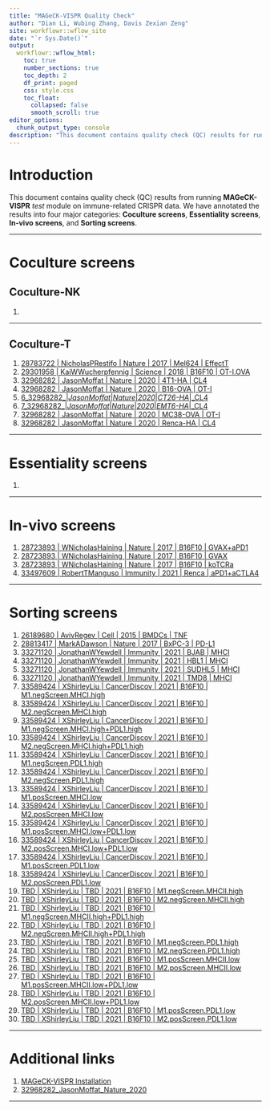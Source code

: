 ```yaml
---
title: "MAGeCK-VISPR Quality Check"
author: "Dian Li, Wubing Zhang, Davis Zexian Zeng"
site: workflowr::wflow_site
date: "`r Sys.Date()`"
output: 
  workflowr::wflow_html:
    toc: true
    number_sections: true
    toc_depth: 2
    df_print: paged
    css: style.css
    toc_float:
      collapsed: false
      smooth_scroll: true
editor_options:
  chunk_output_type: console
description: "This document contains quality check (QC) results for running MAGeCK-VISPR 'test' module on CRISPR data."
---
```


# Introduction

This document contains quality check (QC) results from running **MAGeCK-VISPR** _test_ module on immune-related CRISPR data. We have annotated the results into four major categories: **Coculture screens**, **Essentiality screens**, **In-vivo screens**, and **Sorting screens**. 

---

# Coculture screens

## Coculture-NK

1. <a href="01-coculture.html#"></a>

---

## Coculture-T

1. <a href="01-coculture.html#1_28783722_|_NicholasPRestifo_|_Nature_|_2017_|_Mel624_|_EffectT">28783722 | NicholasPRestifo | Nature | 2017 | Mel624 | EffectT</a>
2. <a href="01-coculture.html#2_29301958_|_KaiWWucherpfennig_|_Science_|_2018_|_B16F10_|_OT-IOVA">29301958 | KaiWWucherpfennig | Science | 2018 | B16F10 | OT-I.OVA</a>
3. <a href="01-coculture.html#4_32968282_|_JasonMoffat_|_Nature_|_2020_|_4T1-HA_|_CL4">32968282 | JasonMoffat | Nature | 2020 | 4T1-HA | CL4</a>
4. <a href="01-coculture.html#5_32968282_|_JasonMoffat_|_Nature_|_2020_|_B16-OVA_|_OT-I">32968282 | JasonMoffat | Nature | 2020 | B16-OVA | OT-I</a>
5. <a href="01-coculture.html#6_32968282_|_JasonMoffat_|_Nature_|_2020_|_CT26-HA_|_CL4">6_32968282_|_JasonMoffat_|_Nature_|_2020_|_CT26-HA_|_CL4</a>
6. <a href="01-coculture.html#7_32968282_|_JasonMoffat_|_Nature_|_2020_|_EMT6-HA_|_CL4">7_32968282_|_JasonMoffat_|_Nature_|_2020_|_EMT6-HA_|_CL4</a>
7. <a href="01-coculture.html#8_32968282_|_JasonMoffat_|_Nature_|_2020_|_MC38-OVA_|_OT-I">32968282 | JasonMoffat | Nature | 2020 | MC38-OVA | OT-I</a>
8. <a href="01-coculture.html#9_32968282_|_JasonMoffat_|_Nature_|_2020_|_Renca-HA_|_CL4">32968282 | JasonMoffat | Nature | 2020 | Renca-HA | CL4</a>


---

# Essentiality screens

1. <a href="02-essentiality.html#"></a>

---

# In-vivo screens

1. <a href="03-invivo.html#2_28723893_|_WNicholasHaining_|_Nature_|_2017_|_B16F10_|_GVAX+aPD1">28723893 | WNicholasHaining | Nature | 2017 | B16F10 | GVAX+aPD1</a>
2. <a href="03-invivo.html#3_28723893_|_WNicholasHaining_|_Nature_|_2017_|_B16F10_|_GVAX">28723893 | WNicholasHaining | Nature | 2017 | B16F10 | GVAX</a>
3. <a href="03-invivo.html#4_28723893_|_WNicholasHaining_|_Nature_|_2017_|_B16F10_|_koTCRa">28723893 | WNicholasHaining | Nature | 2017 | B16F10 | koTCRa</a>
4. <a href="03-invivo.html#5_33497609_|_RobertTManguso_|_Immunity_|_2021_|_Renca_|_aPD1+aCTLA4">33497609 | RobertTManguso | Immunity | 2021 | Renca | aPD1+aCTLA4</a>

---

# Sorting screens

1. <a href="04-sorting.html#2_26189680_|_AvivRegev_|_Cell_|_2015_|_BMDCs_|_TNF">26189680 | AvivRegev | Cell | 2015 | BMDCs | TNF</a>
2. <a href="04-sorting.html#3_28813417_|_MarkADawson_|_Nature_|_2017_|_BxPC-3_|_PD-L1">28813417 | MarkADawson | Nature | 2017 | BxPC-3 | PD-L1</a>
3. <a href="04-sorting.html#4_33271120_|_JonathanWYewdell_|_Immunity_|_2021_|_BJAB_|_MHCI">33271120 | JonathanWYewdell | Immunity | 2021 | BJAB | MHCI</a>
4. <a href="04-sorting.html#5_33271120_|_JonathanWYewdell_|_Immunity_|_2021_|_HBL1_|_MHCI">33271120 | JonathanWYewdell | Immunity | 2021 | HBL1 | MHCI</a>
5. <a href="04-sorting.html#6_33271120_|_JonathanWYewdell_|_Immunity_|_2021_|_SUDHL5_|_MHCI">33271120 | JonathanWYewdell | Immunity | 2021 | SUDHL5 | MHCI</a>
6. <a href="04-sorting.html#7_33271120_|_JonathanWYewdell_|_Immunity_|_2021_|_TMD8_|_MHCI">33271120 | JonathanWYewdell | Immunity | 2021 | TMD8 | MHCI</a>
7. <a href="04-sorting.html#8_33589424_|_XShirleyLiu_|_CancerDiscov_|_2021_|_B16F10_|_M1negScreenMHCIhigh">33589424 | XShirleyLiu | CancerDiscov | 2021 | B16F10 | M1.negScreen.MHCI.high</a>
8. <a href="04-sorting.html#9_33589424_|_XShirleyLiu_|_CancerDiscov_|_2021_|_B16F10_|_M2negScreenMHCIhigh">33589424 | XShirleyLiu | CancerDiscov | 2021 | B16F10 | M2.negScreen.MHCI.high</a>
9. <a href="04-sorting.html#10_33589424_|_XShirleyLiu_|_CancerDiscov_|_2021_|_B16F10_|_M1negScreenMHCIhigh+PDL1high">33589424 | XShirleyLiu | CancerDiscov | 2021 | B16F10 | M1.negScreen.MHCI.high+PDL1.high</a>
10. <a href="04-sorting.html#11_33589424_|_XShirleyLiu_|_CancerDiscov_|_2021_|_B16F10_|_M2negScreenMHCIhigh+PDL1high">33589424 | XShirleyLiu | CancerDiscov | 2021 | B16F10 | M2.negScreen.MHCI.high+PDL1.high</a>
11. <a href="04-sorting.html#12_33589424_|_XShirleyLiu_|_CancerDiscov_|_2021_|_B16F10_|_M1negScreenPDL1high">33589424 | XShirleyLiu | CancerDiscov | 2021 | B16F10 | M1.negScreen.PDL1.high</a>
12. <a href="04-sorting.html#13_33589424_|_XShirleyLiu_|_CancerDiscov_|_2021_|_B16F10_|_M2negScreenPDL1high">33589424 | XShirleyLiu | CancerDiscov | 2021 | B16F10 | M2.negScreen.PDL1.high</a>
13. <a href="04-sorting.html#14_33589424_|_XShirleyLiu_|_CancerDiscov_|_2021_|_B16F10_|_M1posScreenMHCIlow">33589424 | XShirleyLiu | CancerDiscov | 2021 | B16F10 | M1.posScreen.MHCI.low</a>
14. <a href="04-sorting.html#15_33589424_|_XShirleyLiu_|_CancerDiscov_|_2021_|_B16F10_|_M2posScreenMHCIlow">33589424 | XShirleyLiu | CancerDiscov | 2021 | B16F10 | M2.posScreen.MHCI.low</a>
15. <a href="04-sorting.html#16_33589424_|_XShirleyLiu_|_CancerDiscov_|_2021_|_B16F10_|_M1posScreenMHCIlow+PDL1low">33589424 | XShirleyLiu | CancerDiscov | 2021 | B16F10 | M1.posScreen.MHCI.low+PDL1.low</a>
16. <a href="04-sorting.html#17_33589424_|_XShirleyLiu_|_CancerDiscov_|_2021_|_B16F10_|_M2posScreenMHCIlow+PDL1low">33589424 | XShirleyLiu | CancerDiscov | 2021 | B16F10 | M2.posScreen.MHCI.low+PDL1.low</a>
17. <a href="04-sorting.html#18_33589424_|_XShirleyLiu_|_CancerDiscov_|_2021_|_B16F10_|_M1posScreenPDL1low">33589424 | XShirleyLiu | CancerDiscov | 2021 | B16F10 | M1.posScreen.PDL1.low</a>
18. <a href="04-sorting.html#19_33589424_|_XShirleyLiu_|_CancerDiscov_|_2021_|_B16F10_|_M2posScreenPDL1low">33589424 | XShirleyLiu | CancerDiscov | 2021 | B16F10 | M2.posScreen.PDL1.low</a>
19. <a href="04-sorting.html#20_TBD_|_XShirleyLiu_|_TBD_|_2021_|_B16F10_|_M1negScreenMHCIIhigh">TBD | XShirleyLiu | TBD | 2021 | B16F10 | M1.negScreen.MHCII.high</a>
20. <a href="04-sorting.html#21_TBD_|_XShirleyLiu_|_TBD_|_2021_|_B16F10_|_M2negScreenMHCIIhigh">TBD | XShirleyLiu | TBD | 2021 | B16F10 | M2.negScreen.MHCII.high</a>
21. <a href="04-sorting.html#22_TBD_|_XShirleyLiu_|_TBD_|_2021_|_B16F10_|_M1negScreenMHCIIhigh+PDL1high">TBD | XShirleyLiu | TBD | 2021 | B16F10 | M1.negScreen.MHCII.high+PDL1.high</a>
22. <a href="04-sorting.html#23_TBD_|_XShirleyLiu_|_TBD_|_2021_|_B16F10_|_M2negScreenMHCIIhigh+PDL1high">TBD | XShirleyLiu | TBD | 2021 | B16F10 | M2.negScreen.MHCII.high+PDL1.high</a>
23. <a href="04-sorting.html#24_TBD_|_XShirleyLiu_|_TBD_|_2021_|_B16F10_|_M1negScreenPDL1high">TBD | XShirleyLiu | TBD | 2021 | B16F10 | M1.negScreen.PDL1.high</a>
24. <a href="04-sorting.html#25_TBD_|_XShirleyLiu_|_TBD_|_2021_|_B16F10_|_M2negScreenPDL1high">TBD | XShirleyLiu | TBD | 2021 | B16F10 | M2.negScreen.PDL1.high</a>
25. <a href="04-sorting.html#26_TBD_|_XShirleyLiu_|_TBD_|_2021_|_B16F10_|_M1posScreenMHCIIlow">TBD | XShirleyLiu | TBD | 2021 | B16F10 | M1.posScreen.MHCII.low</a>
26. <a href="04-sorting.html#27_TBD_|_XShirleyLiu_|_TBD_|_2021_|_B16F10_|_M2posScreenMHCIIlow">TBD | XShirleyLiu | TBD | 2021 | B16F10 | M2.posScreen.MHCII.low</a>
27. <a href="04-sorting.html#28_TBD_|_XShirleyLiu_|_TBD_|_2021_|_B16F10_|_M1posScreenMHCIIlow+PDL1low">TBD | XShirleyLiu | TBD | 2021 | B16F10 | M1.posScreen.MHCII.low+PDL1.low</a>
28. <a href="04-sorting.html#29_TBD_|_XShirleyLiu_|_TBD_|_2021_|_B16F10_|_M2posScreenMHCIIlow+PDL1low">TBD | XShirleyLiu | TBD | 2021 | B16F10 | M2.posScreen.MHCII.low+PDL1.low</a>
29. <a href="04-sorting.html#30_TBD_|_XShirleyLiu_|_TBD_|_2021_|_B16F10_|_M1posScreenPDL1low">TBD | XShirleyLiu | TBD | 2021 | B16F10 | M1.posScreen.PDL1.low</a>
30. <a href="04-sorting.html#31_TBD_|_XShirleyLiu_|_TBD_|_2021_|_B16F10_|_M2posScreenPDL1low">TBD | XShirleyLiu | TBD | 2021 | B16F10 | M2.posScreen.PDL1.low</a>


---

# Additional links
1. <a href="https://bitbucket.org/liulab/mageck-vispr/src/master/">MAGeCK-VISPR Installation</a>
2. <a href="https://builderpie.github.io/run_MAGeCK-VISPR/32968282_JasonMoffat_Nature_2020.html">32968282_JasonMoffat_Nature_2020</a>

---
